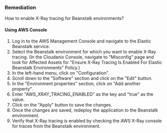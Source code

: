 ### Remediation

How to enable X-Ray tracing for Beanstalk environments?

#### Using AWS Console

1. Log in to the AWS Management Console and navigate to the Elastic Beanstalk service.
2. Select the Beanstalk environment for which you want to enable X-Ray tracing.
    (In the Cloudanix Console, navigate to "Misconfig" page and look for Affected Assets for "Ensure X-Ray Tracing Is Enabled For Elastic Beanstalk Environments" Policy.)
3. In the left-hand menu, click on "Configuration".
4. Scroll down to the "Software" section and click on the "Edit" button.
5. In the "Environment properties" section, click on "Add another property".
6. Enter "AWS_XRAY_TRACING_ENABLED" as the key and "true" as the value.
7. Click on the "Apply" button to save the changes.
8. Once the changes are saved, redeploy the application to the Beanstalk environment.
9. Verify that X-Ray tracing is enabled by checking the AWS X-Ray console for traces from the Beanstalk environment.

